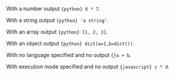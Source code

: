 With a number output `{python} 6 * 7`.

With a string output `{python} 'a string'`.

With an array output `{python} [1, 2, 3]`.

With an object output `{python} dict(a=1,b=dict())`.

With no language specified and no output `{}a + b`.

With execution mode specified and no output `{javascript} c * d`.
